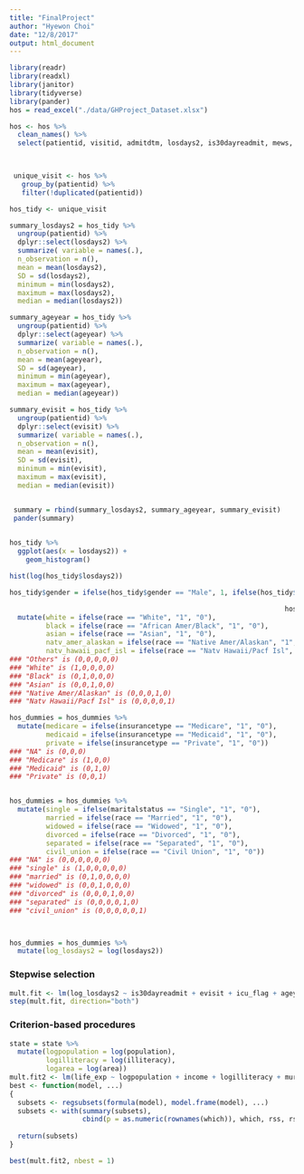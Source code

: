 ```yaml
---
title: "FinalProject"
author: "Hyewon Choi"
date: "12/8/2017"
output: html_document
---
```


```r
library(readr)
library(readxl)
library(janitor)
library(tidyverse)
library(pander)
hos = read_excel("./data/GHProject_Dataset.xlsx") 

hos <- hos %>% 
  clean_names() %>% 
  select(patientid, visitid, admitdtm, losdays2, is30dayreadmit, mews, cindex, evisit, icu_flag, ageyear, gender, race, religion, maritalstatus, insurancetype, bmi:bpdiastolic)
  


 unique_visit <- hos %>% 
   group_by(patientid) %>% 
   filter(!duplicated(patientid))

hos_tidy <- unique_visit

summary_losdays2 = hos_tidy %>% 
  ungroup(patientid) %>% 
  dplyr::select(losdays2) %>%
  summarize( variable = names(.),
  n_observation = n(),
  mean = mean(losdays2),
  SD = sd(losdays2),
  minimum = min(losdays2),
  maximum = max(losdays2),
  median = median(losdays2))

summary_ageyear = hos_tidy %>% 
  ungroup(patientid) %>% 
  dplyr::select(ageyear) %>%
  summarize( variable = names(.),
  n_observation = n(),
  mean = mean(ageyear),
  SD = sd(ageyear),
  minimum = min(ageyear),
  maximum = max(ageyear),
  median = median(ageyear))

summary_evisit = hos_tidy %>% 
  ungroup(patientid) %>% 
  dplyr::select(evisit) %>%
  summarize( variable = names(.),
  n_observation = n(),
  mean = mean(evisit),
  SD = sd(evisit),
  minimum = min(evisit),
  maximum = max(evisit),
  median = median(evisit))


 summary = rbind(summary_losdays2, summary_ageyear, summary_evisit)
 pander(summary)
           
```

```r
hos_tidy %>%
  ggplot(aes(x = losdays2)) + 
    geom_histogram()

hist(log(hos_tidy$losdays2))

hos_tidy$gender = ifelse(hos_tidy$gender == "Male", 1, ifelse(hos_tidy$gender == "Female", 0, NA))

                                                                    hos_dummies = hos_tidy %>%
  mutate(white = ifelse(race == "White", "1", "0"),
         black = ifelse(race == "African Amer/Black", "1", "0"),
         asian = ifelse(race == "Asian", "1", "0"),
         natv_amer_alaskan = ifelse(race == "Native Amer/Alaskan", "1", "0"),
         natv_hawaii_pacf_isl = ifelse(race == "Natv Hawaii/Pacf Isl", "1", "0"))
### "Others" is (0,0,0,0,0)
### "White" is (1,0,0,0,0)
### "Black" is (0,1,0,0,0)
### "Asian" is (0,0,1,0,0)
### "Native Amer/Alaskan" is (0,0,0,1,0)
### "Natv Hawaii/Pacf Isl" is (0,0,0,0,1)

hos_dummies = hos_dummies %>%
  mutate(medicare = ifelse(insurancetype == "Medicare", "1", "0"),
         medicaid = ifelse(insurancetype == "Medicaid", "1", "0"),
         private = ifelse(insurancetype == "Private", "1", "0"))
### "NA" is (0,0,0)
### "Medicare" is (1,0,0)
### "Medicaid" is (0,1,0)
### "Private" is (0,0,1)


hos_dummies = hos_dummies %>%
  mutate(single = ifelse(maritalstatus == "Single", "1", "0"),
         married = ifelse(race == "Married", "1", "0"),
         widowed = ifelse(race == "Widowed", "1", "0"),
         divorced = ifelse(race == "Divorced", "1", "0"),
         separated = ifelse(race == "Separated", "1", "0"),
         civil_union = ifelse(race == "Civil Union", "1", "0"))
### "NA" is (0,0,0,0,0,0)
### "single" is (1,0,0,0,0,0)
### "married" is (0,1,0,0,0,0)
### "widowed" is (0,0,1,0,0,0)
### "divorced" is (0,0,0,1,0,0)
### "separated" is (0,0,0,0,1,0)
### "civil_union" is (0,0,0,0,0,1)



hos_dummies = hos_dummies %>%
  mutate(log_losdays2 = log(losdays2))
```

### Stepwise selection
```r
mult.fit <- lm(log_losdays2 ~ is30dayreadmit + evisit + icu_flag + ageyear + gender + single + married + widowed + divorced + separated + civil_union + medicare + medicaid + private + white + black + asian + natv_amer_alaskan + natv_hawaii_pacf_isl + respirationrate + o2sat + heartrate + bmi + temperature + bpsystolic + bpdiastolic, data=hos_dummies)
step(mult.fit, direction="both")
```

### Criterion-based procedures
```r
state = state %>%
  mutate(logpopulation = log(population),
         logilliteracy = log(illiteracy),
         logarea = log(area))
mult.fit2 <- lm(life_exp ~ logpopulation + income + logilliteracy + murder + hs_grad + frost + logarea, data=state)
best <- function(model, ...) 
{
  subsets <- regsubsets(formula(model), model.frame(model), ...)
  subsets <- with(summary(subsets),
                  cbind(p = as.numeric(rownames(which)), which, rss, rsq, adjr2, cp, bic))
  
  return(subsets)
}  

best(mult.fit2, nbest = 1)
```

